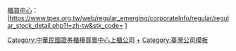 [[財團法人中華民國證券櫃檯買賣中心|櫃買中心]]：[https://www.tpex.org.tw/web/regular_emerging/corporateInfo/regular/regular_stock_detail.php?l=zh-tw&stk_code={{{1}}} '''{{{1}}}''']<includeonly>[[Category:中華民國證券櫃檯買賣中心上櫃公司]]</includeonly><noinclude>
[[Category:中華民國證券櫃檯買賣中心上櫃公司|+]]
[[Category:股票代码模板|{{PAGENAME}}]]
[[Category:臺灣公司模板]]
</noinclude>